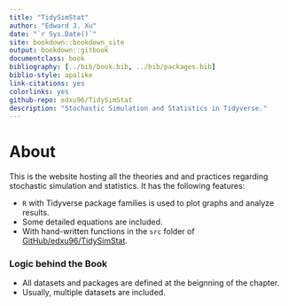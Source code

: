 ```yaml
---
title: "TidySimStat"
author: "Edward J. Xu"
date: "`r Sys.Date()`"
site: bookdown::bookdown_site
output: bookdown::gitbook
documentclass: book
bibliography: [../bib/book.bib, ../bib/packages.bib]
biblio-style: apalike
link-citations: yes
colorlinks: yes
github-repo: edxu96/TidySimStat
description: "Stochastic Simulation and Statistics in Tidyverse."
---
```


# About {-}

This is the website hosting all the theories and and practices regarding stochastic simulation and statistics. It has the following features:

- `R` with Tidyverse package families is used to plot graphs and analyze results.
- Some detailed equations are included.
- With hand-written functions in the `src` folder of [GitHub/edxu96/TidySimStat](https://github.com/edxu96/TidySimStat).

### Logic behind the Book {-}

- All datasets and packages are defined at the beignning of the chapter.
- Usually, multiple datasets are included.
